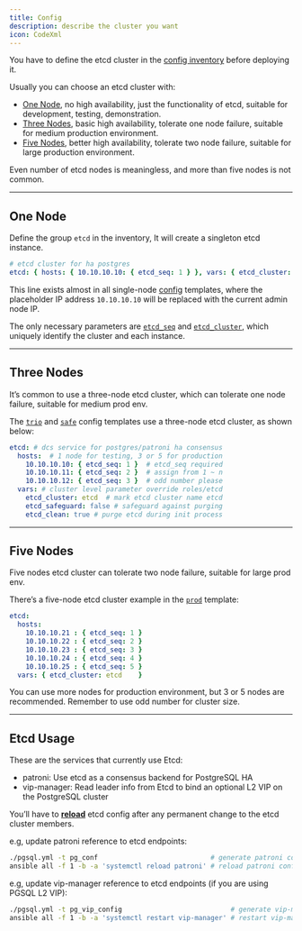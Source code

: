 ```yaml
---
title: Config
description: describe the cluster you want
icon: CodeXml
---
```


You have to define the etcd cluster in the [config inventory](/docs/config/inventory) before deploying it.

Usually you can choose an etcd cluster with:

- [One Node](/docs/etcd/config/#one-node), no high availability, just the functionality of etcd, suitable for development, testing, demonstration.
- [Three Nodes](/docs/etcd/config/#three-nodes), basic high availability, tolerate one node failure, suitable for medium production environment.
- [Five Nodes](/docs/etcd/config/#five-nodes), better high availability, tolerate two node failure, suitable for large production environment.

Even number of etcd nodes is meaningless, and more than five nodes is not common.

------

## One Node

Define the group `etcd` in the inventory, It will create a singleton etcd instance.

```yaml
# etcd cluster for ha postgres
etcd: { hosts: { 10.10.10.10: { etcd_seq: 1 } }, vars: { etcd_cluster: etcd } }
```

This line exists almost in all single-node [config](https://pigsty.io/docs/conf/) templates, where the placeholder IP address `10.10.10.10` will be replaced with the current admin node IP.

The only necessary parameters are [`etcd_seq`](/docs/etcd/param/#etcd_seq) and [`etcd_cluster`](/docs/etcd/param/#etcd_cluster), which uniquely identify the cluster and each instance.

------

## Three Nodes

It’s common to use a three-node etcd cluster, which can tolerate one node failure, suitable for medium prod env.

The [`trio`](https://pigsty.io/docs/conf/trio/) and [`safe`](https://pigsty.io/docs/conf/safe/) config templates use a three-node etcd cluster, as shown below:

```yaml
etcd: # dcs service for postgres/patroni ha consensus
  hosts:  # 1 node for testing, 3 or 5 for production
    10.10.10.10: { etcd_seq: 1 }  # etcd_seq required
    10.10.10.11: { etcd_seq: 2 }  # assign from 1 ~ n
    10.10.10.12: { etcd_seq: 3 }  # odd number please
  vars: # cluster level parameter override roles/etcd
    etcd_cluster: etcd  # mark etcd cluster name etcd
    etcd_safeguard: false # safeguard against purging
    etcd_clean: true # purge etcd during init process
```

------

## Five Nodes

Five nodes etcd cluster can tolerate two node failure, suitable for large prod env.

There’s a five-node etcd cluster example in the [`prod`](https://pigsty.io/docs/conf/prod) template:

```yaml
etcd:
  hosts:
    10.10.10.21 : { etcd_seq: 1 }
    10.10.10.22 : { etcd_seq: 2 }
    10.10.10.23 : { etcd_seq: 3 }
    10.10.10.24 : { etcd_seq: 4 }
    10.10.10.25 : { etcd_seq: 5 }
  vars: { etcd_cluster: etcd    }
```

You can use more nodes for production environment, but 3 or 5 nodes are recommended. Remember to use odd number for cluster size.

------

## Etcd Usage

These are the services that currently use Etcd:

- patroni: Use etcd as a consensus backend for PostgreSQL HA
- vip-manager: Read leader info from Etcd to bind an optional L2 VIP on the PostgreSQL cluster

You’ll have to [**reload**](/docs/etcd/admin/#reload-config) etcd config after any permanent change to the etcd cluster members.

e.g, update patroni reference to etcd endpoints:

```bash
./pgsql.yml -t pg_conf                            # generate patroni config
ansible all -f 1 -b -a 'systemctl reload patroni' # reload patroni config
```

e.g, update vip-manager reference to etcd endpoints (if you are using PGSQL L2 VIP):

```bash
./pgsql.yml -t pg_vip_config                           # generate vip-manager config
ansible all -f 1 -b -a 'systemctl restart vip-manager' # restart vip-manager to use
```